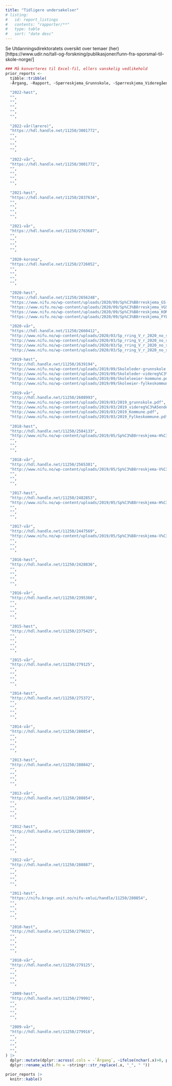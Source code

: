 ```yaml
---
title: "Tidligere undersøkelser"
# listing:
#   id: report_listings
#   contents: "rapporter/**"
#   type: table
#   sort: "date desc"
---
```


<!-- ::: {#report_listings} -->

<!-- ::: -->

Se Utdanningsdirektoratets oversikt over temaer (her)[https://www.udir.no/tall-og-forskning/publikasjoner/funn-fra-sporsmal-til-skole-norge/]


```r
### Må konverteres til Excel-fil, ellers vanskelig vedlikehold
prior_reports <-
  tibble::tribble(
  ~Årgang, ~Rapport, ~Spørreskjema_Grunnskole, ~Spørreskjema_Videregående, ~Spørreskjema_Kommune, ~Spørreskjema_Fylkeskommune, 
  
  "2022-høst",
  "", 
  "", 
  "", 
  "", 
  "",
  
  "2022-vår(lærere)",
  "https://hdl.handle.net/11250/3001772", 
  "", 
  "", 
  "", 
  "",
  
  "2022-vår",
  "https://hdl.handle.net/11250/3001772", 
  "", 
  "", 
  "", 
  "",
  
  "2021-høst",
  "https://hdl.handle.net/11250/2837634", 
  "", 
  "", 
  "", 
  "",
  
  "2021-vår",
  "https://hdl.handle.net/11250/2763687", 
  "", 
  "", 
  "", 
  "",
  
  "2020-korona",
  "https://hdl.handle.net/11250/2726052", 
  "", 
  "", 
  "", 
  "",
  
  "2020-høst",
  "https://hdl.handle.net/11250/2656248", 
  "https://www.nifu.no/wp-content/uploads/2020/09/Sp%C3%B8rreskjema_GS-1.pdf", 
  "https://www.nifu.no/wp-content/uploads/2020/09/Sp%C3%B8rreskjema_VGS-1.pdf", 
  "https://www.nifu.no/wp-content/uploads/2020/09/Sp%C3%B8rreskjema_KOM-1.pdf", 
  "https://www.nifu.no/wp-content/uploads/2020/09/Sp%C3%B8rreskjema_FYL-1.pdf",
  
  "2020-vår",
  "https://hdl.handle.net/11250/2660412",
  "http://www.nifu.no/wp-content/uploads/2020/03/Sp_rring_V_r_2020_no_skoleleder-grunnskole.docx",
  "http://www.nifu.no/wp-content/uploads/2020/03/Sp_rring_V_r_2020_no_skoleleder-videreg%C3%A5ende.docx",
  "http://www.nifu.no/wp-content/uploads/2020/03/Sp_rring_V_r_2020_no_skoleeier-kommune.docx",
  "http://www.nifu.no/wp-content/uploads/2020/03/Sp_rring_V_r_2020_no_skoleeier-fylkeskommune.docx",
  
  "2019-høst",
  "http://hdl.handle.net/11250/2639194",
  "http://www.nifu.no/wp-content/uploads/2019/09/Skoleleder-grunnskole.pdf",
  "http://www.nifu.no/wp-content/uploads/2019/09/Skoleleder-videreg%C3%A5ende.pdf",
  "http://www.nifu.no/wp-content/uploads/2019/09/Skoleleeier-kommune.pdf",
  "http://www.nifu.no/wp-content/uploads/2019/09/Skoleeier-fylkeskommune.pdf",
  
  "2019-vår",
  "http://hdl.handle.net/11250/2608993",
  "http://www.nifu.no/wp-content/uploads/2019/03/2019_grunnskole.pdf",
  "http://www.nifu.no/wp-content/uploads/2019/03/2019_videreg%C3%A5ende.pdf",
  "http://www.nifu.no/wp-content/uploads/2019/03/2019_Kommune.pdf",
  "http://www.nifu.no/wp-content/uploads/2019/03/2019_Fylkeskommune.pdf",
  
  "2018-høst",
  "http://hdl.handle.net/11250/2584133",
  "http://www.nifu.no/wp-content/uploads/2019/05/Sp%C3%B8rreskjema-H%C3%B8st-2018.pdf",
  "",
  "",
  "",
  
  "2018-vår",
  "http://hdl.handle.net/11250/2565301",
  "http://www.nifu.no/wp-content/uploads/2019/05/Sp%C3%B8rreskjema-V%C3%A5r-2018.pdf",
  "",
  "",
  "",
  
  "2017-høst",
  "http://hdl.handle.net/11250/2482853",
  "http://www.nifu.no/wp-content/uploads/2019/05/Sp%C3%B8rreskjema-H%C3%B8st-2017.pdf",
  "",
  "",
  "",
  
  "2017-vår",
  "http://hdl.handle.net/11250/2447569",
  "http://www.nifu.no/wp-content/uploads/2019/05/Sp%C3%B8rreskjema-V%C3%A5r-2017.pdf",
  "",
  "",
  "",
  
  "2016-høst",
  "http://hdl.handle.net/11250/2428836",
  "",
  "",
  "",
  "",
  
  "2016-vår",
  "http://hdl.handle.net/11250/2395366",
  "",
  "",
  "",
  "",
  
  "2015-høst",
  "http://hdl.handle.net/11250/2375425",
  "",
  "",
  "",
  "",
  
  "2015-vår",
  "http://hdl.handle.net/11250/279125",
  "",
  "",
  "",
  "",
  
  "2014-høst",
  "http://hdl.handle.net/11250/275372",
  "",
  "",
  "",
  "",
  
  "2014-vår",
  "http://hdl.handle.net/11250/280854",
  "",
  "",
  "",
  "",
  
  "2013-høst",
  "http://hdl.handle.net/11250/280842",
  "",
  "",
  "",
  "",
  
  "2013-vår",
  "http://hdl.handle.net/11250/280854",
  "",
  "",
  "",
  "",
  
  "2012-høst",
  "http://hdl.handle.net/11250/280939",
  "",
  "",
  "",
  "",
  
  "2012-vår",
  "http://hdl.handle.net/11250/280887",
  "",
  "",
  "",
  "",
  
  "2011-høst",
  "https://nifu.brage.unit.no/nifu-xmlui/handle/11250/280854",
  "",
  "",
  "",
  "",
  
  "2010-høst",
  "http://hdl.handle.net/11250/279631",
  "",
  "",
  "",
  "",
  
  "2010-vår",
  "http://hdl.handle.net/11250/279125",
  "",
  "",
  "",
  "",
  
  "2009-høst",
  "http://hdl.handle.net/11250/279991",
  "",
  "",
  "",
  "",
  
  "2009-vår",
  "http://hdl.handle.net/11250/279916",
  "",
  "",
  "",
  "",
) |> 
  dplyr::mutate(dplyr::across(.cols = -`Årgang`, ~ifelse(nchar(.x)>0, paste0("[Her](", .x, ")"), ""))) |> 
  dplyr::rename_with(.fn = ~stringr::str_replace(.x, "_", " "))
```

```r
prior_reports |> 
  knitr::kable()
```

